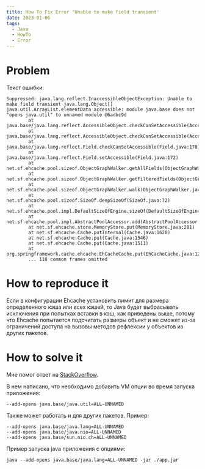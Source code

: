 ```yaml
---
title: How To Fix Error 'Unable to make field transient'
date: 2023-01-06
tags:
  - Java
  - HowTo
  - Error
---
```


# Problem

Текст ошибки:

```log
Suppressed: java.lang.reflect.InaccessibleObjectException: Unable to make field transient java.lang.Object[] java.util.ArrayList.elementData accessible: module java.base does not "opens java.util" to unnamed module @6adbc9d
		at java.base/java.lang.reflect.AccessibleObject.checkCanSetAccessible(AccessibleObject.java:354)
		at java.base/java.lang.reflect.AccessibleObject.checkCanSetAccessible(AccessibleObject.java:297)
		at java.base/java.lang.reflect.Field.checkCanSetAccessible(Field.java:178)
		at java.base/java.lang.reflect.Field.setAccessible(Field.java:172)
		at net.sf.ehcache.pool.sizeof.ObjectGraphWalker.getAllFields(ObjectGraphWalker.java:271)
		at net.sf.ehcache.pool.sizeof.ObjectGraphWalker.getFilteredFields(ObjectGraphWalker.java:229)
		at net.sf.ehcache.pool.sizeof.ObjectGraphWalker.walk(ObjectGraphWalker.java:160)
		at net.sf.ehcache.pool.sizeof.SizeOf.deepSizeOf(SizeOf.java:72)
		at net.sf.ehcache.pool.impl.DefaultSizeOfEngine.sizeOf(DefaultSizeOfEngine.java:190)
		at net.sf.ehcache.pool.impl.AbstractPoolAccessor.add(AbstractPoolAccessor.java:63)
		at net.sf.ehcache.store.MemoryStore.put(MemoryStore.java:281)
		at net.sf.ehcache.Cache.putInternal(Cache.java:1620)
		at net.sf.ehcache.Cache.put(Cache.java:1546)
		at net.sf.ehcache.Cache.put(Cache.java:1511)
		at org.springframework.cache.ehcache.EhCacheCache.put(EhCacheCache.java:128)
		... 118 common frames omitted
```

# How to reproduce it

Если в конфигурации Ehcache установить лимит для размера определенного кэша или всех кэшей, 
то Java будет выбрасывать исключения при попытках вставки в кэш, как приведены выше, 
потому что Ehcache попытается подсчитать размеры объект и не сможет из-за ограничений доступа на вызовы методов рефлексии 
у объектов из других пакетов.

# How to solve it

Мне помог ответ на [StackOverflow](https://stackoverflow.com/questions/70756414/java-lang-reflect-inaccessibleobjectexception-unable-to-make-field-private-fina).

В нем написано, что необходимо добавить VM опции во время запуска приложения:

```
--add-opens java.base/java.util=ALL-UNNAMED
```

Также может работать и для других пакетов. Пример:

```
--add-opens java.base/java.lang=ALL-UNNAMED
--add-opens java.base/java.nio=ALL-UNNAMED
--add-opens java.base/sun.nio.ch=ALL-UNNAMED
```

Пример запуска java приложения с опциями:

```shell
java --add-opens java.base/java.lang=ALL-UNNAMED -jar ./app.jar
```
